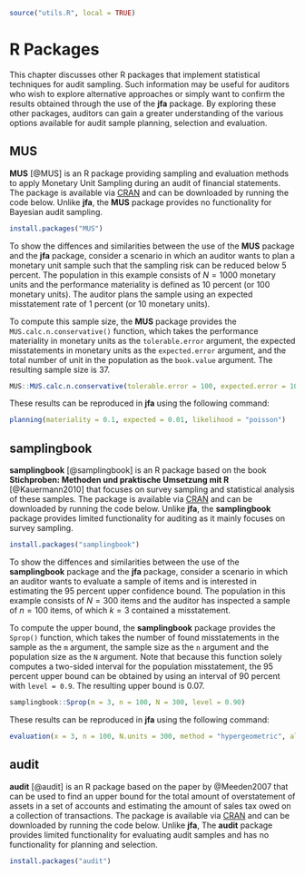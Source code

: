 ```r
source("utils.R", local = TRUE)
```

# R Packages {#chap-packages}

This chapter discusses other R packages that implement statistical techniques for audit sampling. Such information may be useful for auditors who wish to explore alternative approaches or simply want to confirm the results obtained through the use of the **jfa** package. By exploring these other packages, auditors can gain a greater understanding of the various options available for audit sample planning, selection and evaluation.

## MUS

**MUS** [@MUS] is an R package providing sampling and evaluation methods to apply Monetary Unit Sampling during an audit of financial statements. The package is available via [CRAN](https://cran.r-project.org/package=MUS) and can be downloaded by running the code below. Unlike **jfa**, the **MUS** package provides no functionality for Bayesian audit sampling.

```r
install.packages("MUS")
```

To show the diffences and similarities between the use of the **MUS** package and the **jfa** package, consider a scenario in which an auditor wants to plan a monetary unit sample such that the sampling risk can be reduced below 5 percent. The population in this example consists of $N = 1000$ monetary units and the performance materiality is defined as 10 percent (or 100 monetary units). The auditor plans the sample using an expected misstatement rate of 1 percent (or 10 monetary units).

To compute this sample size, the **MUS** package provides the `MUS.calc.n.conservative()` function, which takes the performance materiality in monetary units as the `tolerable.error` argument, the expected misstatements in monetary units as the `expected.error` argument, and the total number of unit in the population as the `book.value` argument. The resulting sample size is 37.

```r
MUS::MUS.calc.n.conservative(tolerable.error = 100, expected.error = 10, book.value = 1000, confidence.level = 0.95)
```

These results can be reproduced in **jfa** using the following command:

```r
planning(materiality = 0.1, expected = 0.01, likelihood = "poisson")
```

## samplingbook

**samplingbook** [@samplingbook] is an R package based on the book **Stichproben: Methoden und praktische Umsetzung mit R** [@Kauermann2010] that focuses on survey sampling and statistical analysis of these samples. The package is available via [CRAN](https://cran.r-project.org/package=samplingbook) and can be downloaded by running the code below. Unlike **jfa**, the **samplingbook** package provides limited functionality for auditing as it mainly focuses on survey sampling.

```r
install.packages("samplingbook")
```

To show the diffences and similarities between the use of the **samplingbook** package and the **jfa** package, consider a scenario in which an auditor wants to evaluate a sample of items and is interested in estimating the 95 percent upper confidence bound. The population in this example consists of $N = 300$ items and the auditor has inspected a sample of $n = 100$ items, of which $k = 3$ contained a misstatement.

To compute the upper bound, the **samplingbook** package provides the `Sprop()` function, which takes the number of found misstatements in the sample as the `m` argument, the sample size as the `n` argument and the population size as the `N` argument. Note that because this function solely computes a two-sided interval for the population misstatement, the 95 percent upper bound can be obtained by using an interval of 90 percent with `level = 0.9`. The resulting upper bound is 0.07.

```r
samplingbook::Sprop(m = 3, n = 100, N = 300, level = 0.90)
```

These results can be reproduced in **jfa** using the following command:

```r
evaluation(x = 3, n = 100, N.units = 300, method = "hypergeometric", alternative = "less", conf.level = 0.95)
```

## audit

**audit** [@audit] is an R package based on the paper by @Meeden2007 that can be used to find an upper bound for the total amount of overstatement of assets in a set of accounts and estimating the amount of sales tax owed on a collection of transactions. The package is available via [CRAN](https://cran.r-project.org/package=audit) and can be downloaded by running the code below. Unlike **jfa**, The **audit** package provides limited functionality for evaluating audit samples and has no functionality for planning and selection.

```r
install.packages("audit")
```
